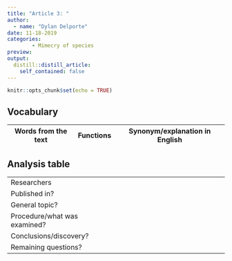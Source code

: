 ```yaml
---
title: "Article 3: "  
author: 
  - name: "Dylan Delporte"
date: 11-18-2019
categories:
        - Mimecry of species
preview: 
output:
  distill::distill_article:
    self_contained: false
---
```


```r
knitr::opts_chunk$set(echo = TRUE)
```

## Vocabulary 

| Words from the text | Functions   |  Synonym/explanation in English |
| ------------------- | ------------|------------- |

## Analysis table 

|                              |                                                                     |
| ---------------------------- | ------------------------------------------------------------------- |
| Researchers                  |  |
| Published in?                |  |
| General topic?               |  |
| Procedure/what was examined? |   |
| Conclusions/discovery?       |  |
| Remaining questions?         |  |
